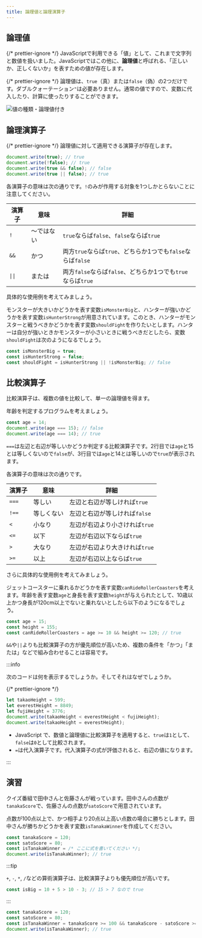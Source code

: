 ```yaml
---
title: 論理値と論理演算子
---
```


## <Term>論理値</Term>

{/* prettier-ignore */}
<Term>JavaScript</Term>で利用できる「<Term>値</Term>」として、これまで<Term>文字列</Term>と<Term>数値</Term>を扱いました。JavaScriptではこの他に、<Term>**論理値**</Term>と呼ばれる、「正しいか、正しくないか」を表すための<Term>値</Term>が存在します。

{/* prettier-ignore */}
<Term>論理値</Term>は、`true`（真）または`false`（偽）の2つだけです。ダブルクォーテーション`"`は必要ありません。通常の<Term>値</Term>ですので、<Term>変数</Term>に<Term>代入</Term>したり、計算に使ったりすることができます。

![値の種類・論理値付き](./value-types-with-boolean.drawio.svg)

## 論理<Term>演算子</Term>

{/* prettier-ignore */}
<Term>論理値</Term>に対して適用できる<Term>演算子</Term>が存在します。

```javascript
document.write(true); // true
document.write(!false); // true
document.write(true && false); // false
document.write(true || false); // true
```

各<Term>演算子</Term>の意味は次の通りです。`!`のみが作用する対象を1つしかとらないことに注意してください。

| 演算子 | 意味       | 詳細                                                        |
| ------ | ---------- | ----------------------------------------------------------- |
| `!`    | ～ではない | `true`ならば`false`、`false`ならば`true`                    |
| `&&`   | かつ       | 両方`true`ならば`true`、どちらか1つでも`false`ならば`false` |
| `\|\|` | または     | 両方`false`ならば`false`、どちらか1つでも`true`ならば`true` |

具体的な使用例を考えてみましょう。

モンスターが大きいかどうかを表す<Term>変数</Term>`isMonsterBig`と、ハンターが強いかどうかを表す<Term>変数</Term>`isHunterStrong`が用意されています。このとき、ハンターがモンスターと戦うべきかどうかを表す<Term>変数</Term>`shouldFight`を作りたいとします。ハンターは自分が強いときかモンスターが小さいときに戦うべきだとしたら、<Term>変数</Term>`shouldFight`は次のようになるでしょう。

```javascript
const isMonsterBig = true;
const isHunterStrong = false;
const shouldFight = isHunterStrong || !isMonsterBig; // false
```

## 比較<Term>演算子</Term>

比較<Term>演算子</Term>は、複数の<Term>値</Term>を比較して、単一の<Term>論理値</Term>を得ます。

年齢を判定するプログラムを考えましょう。

```javascript showLineNumbers
const age = 14;
document.write(age === 15); // false
document.write(age === 14); // true
```

`===`は左辺と右辺が等しいかどうか判定する比較<Term>演算子</Term>です。2行目では`age`と15とは等しくないので`false`が、3行目では`age`と14とは等しいので`true`が表示されます。

各<Term>演算子</Term>の意味は次の通りです。

| 演算子 | 意味       | 詳細                           |
| ------ | ---------- | ------------------------------ |
| `===`  | 等しい     | 左辺と右辺が等しければ`true`   |
| `!==`  | 等しくない | 左辺と右辺が等しければ`false`  |
| `<`    | 小なり     | 左辺が右辺より小さければ`true` |
| `<=`   | 以下       | 左辺が右辺以下ならば`true`     |
| `>`    | 大なり     | 左辺が右辺より大きければ`true` |
| `>=`   | 以上       | 左辺が右辺以上ならば`true`     |

さらに具体的な使用例を考えてみましょう。

ジェットコースターに乗れるかどうかを表す変数`canRideRollerCoasters`を考えます。年齢を表す変数`age`と身長を表す変数`height`が与えられたとして、10歳以上かつ身長が120cm以上でないと乗れないとしたら以下のようになるでしょう。

```javascript
const age = 15;
const height = 155;
const canRideRollerCoasters = age >= 10 && height >= 120; // true
```

`&&`や`||`よりも比較<Term>演算子</Term>の方が<Term type="javascriptOperatorPriority">優先順位</Term>が高いため、複数の条件を「かつ」「または」などで組み合わせることは容易です。

:::info

次のコードは何を表示するでしょうか。そしてそれはなぜでしょうか。

{/* prettier-ignore */}
```javascript
let takaoHeight = 599;
let everestHeight = 8849;
let fujiHeight = 3776;
document.write(takaoHeight < everestHeight < fujiHeight);
document.write(takaoHeight = everestHeight);
```

<ViewSource url={import.meta.url} path="_samples/weird-comparison" />

- JavaScript で、数値と論理値に比較<Term>演算子</Term>を適用すると、`true`は`1`として、`false`は`0`として比較されます。
- `=`は代入演算子です。代入<Term>演算子</Term>の<Term>式</Term>が<Term>評価</Term>されると、右辺の<Term>値</Term>になります。

:::

## 演習

クイズ番組で田中さんと佐藤さんが戦っています。田中さんの点数が`tanakaScore`で、佐藤さんの点数が`satoScore`で用意されています。

点数が100点以上で、かつ相手より20点以上高い点数の場合に勝ちとします。田中さんが勝ちかどうかを表す変数`isTanakaWinner`を作成してください。

```javascript
const tanakaScore = 120;
const satoScore = 80;
const isTanakaWinner = /* ここに式を書いてください */;
document.write(isTanakaWinner); // true
```

:::tip

`+`, `-`, `*`, `/`などの算術演算子は、比較演算子よりも<Term type="javascriptOperatorPriority">優先順位</Term>が高いです。

```javascript
const isBig = 10 + 5 > 10 - 3; // 15 > 7 なので true
```

:::

<Answer title="クイズ番組">

```javascript
const tanakaScore = 120;
const satoScore = 80;
const isTanakaWinner = tanakaScore >= 100 && tanakaScore - satoScore >= 20;
document.write(isTanakaWinner); // true
```

<ViewSource url={import.meta.url} path="_samples/quiz-show" />

</Answer>
